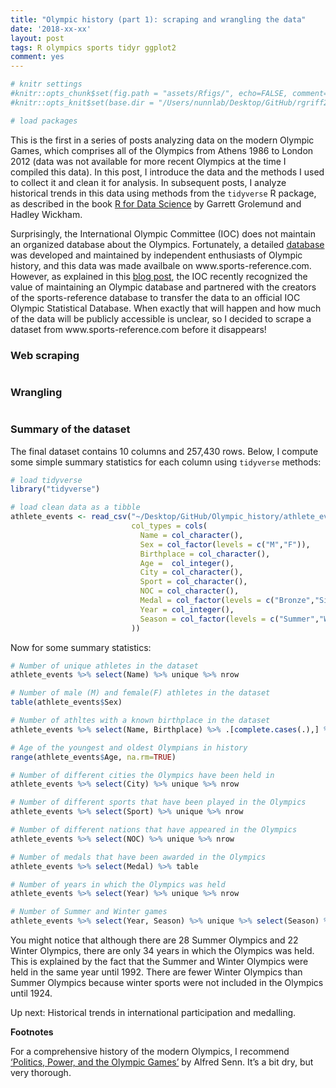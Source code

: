 ```yaml
---
title: "Olympic history (part 1): scraping and wrangling the data"
date: '2018-xx-xx'
layout: post
tags: R olympics sports tidyr ggplot2
comment: yes
---
```


```r
# knitr settings
#knitr::opts_chunk$set(fig.path = "assets/Rfigs/", echo=FALSE, comment="> ", fig.align='center')
#knitr::opts_knit$set(base.dir = "/Users/nunnlab/Desktop/GitHub/rgriff23.github.io/", base.url = "/")

# load packages 

```

This is the first in a series of posts analyzing data on the modern Olympic Games, which comprises all of the Olympics from Athens 1986 to London 2012 (data was not available for more recent Olympics at the time I compiled this data). In this post, I introduce the data and the methods I used to collect it and clean it for analysis. In subsequent posts, I analyze historical trends in this data using methods from the `tidyverse` R package, as described in the book [R for Data Science](http://r4ds.had.co.nz/) by Garrett Grolemund and Hadley Wickham.  

Surprisingly, the International Olympic Committee (IOC) does not maintain an organized database about the Olympics. Fortunately, a detailed [database](http://www.olympedia.org/) was developed and maintained by independent enthusiasts of Olympic history, and this data was made availbale on www.sports-reference.com. However, as explained in this [blog post](http://olympstats.com/2016/08/21/the-olymadmen-and-olympstats-and-sports-reference/), the IOC recently recognized the value of maintaining an Olympic database and partnered with the creators of the sports-reference database to transfer the data to an official IOC Olympic Statistical Database. When exactly that will happen and how much of the data will be publicly accessible is unclear, so I decided to scrape a dataset from www.sports-reference.com before it disappears! 

### Web scraping

```r
```

### Wrangling

```r
```

### Summary of the dataset

The final dataset contains 10 columns and 257,430 rows. Below, I compute some simple summary statistics for each column using `tidyverse` methods:

```r
# load tidyverse
library("tidyverse")

# load clean data as a tibble
athlete_events <- read_csv("~/Desktop/GitHub/Olympic_history/athlete_events.csv",
                           col_types = cols(
                             Name = col_character(),
                             Sex = col_factor(levels = c("M","F")),
                             Birthplace = col_character(),
                             Age =  col_integer(),
                             City = col_character(),
                             Sport = col_character(),
                             NOC = col_character(),
                             Medal = col_factor(levels = c("Bronze","Silver","Gold")),
                             Year = col_integer(),
                             Season = col_factor(levels = c("Summer","Winter"))
                           ))
```

Now for some summary statistics: 

```r
# Number of unique athletes in the dataset
athlete_events %>% select(Name) %>% unique %>% nrow
```

```r
# Number of male (M) and female(F) athletes in the dataset
table(athlete_events$Sex)
```

```r
# Number of athltes with a known birthplace in the dataset
athlete_events %>% select(Name, Birthplace) %>% .[complete.cases(.),] %>% unique %>% nrow
```

```r
# Age of the youngest and oldest Olympians in history
range(athlete_events$Age, na.rm=TRUE)
```

```r
# Number of different cities the Olympics have been held in
athlete_events %>% select(City) %>% unique %>% nrow
```

```r
# Number of different sports that have been played in the Olympics
athlete_events %>% select(Sport) %>% unique %>% nrow
```

```r
# Number of different nations that have appeared in the Olympics
athlete_events %>% select(NOC) %>% unique %>% nrow
```

```r
# Number of medals that have been awarded in the Olympics
athlete_events %>% select(Medal) %>% table 
```

```r
# Number of years in which the Olympics was held
athlete_events %>% select(Year) %>% unique %>% nrow 
```
```r
# Number of Summer and Winter games
athlete_events %>% select(Year, Season) %>% unique %>% select(Season) %>% table
```

You might notice that although there are 28 Summer Olympics and 22 Winter Olympics, there are only 34 years in which the Olympics was held. This is explained by the fact that the Summer and Winter Olympics were held in the same year until 1992. There are fewer Winter Olympics than Summer Olympics because winter sports were not included in the Olympics until 1924.

Up next: Historical trends in international participation and medalling. 

**Footnotes**

For a comprehensive history of the modern Olympics, I recommend ['Politics, Power, and the Olympic Games'](https://www.amazon.com/Power-Politics-Olympic-Games-Alfred/dp/0880119586/ref=sr_1_1?ie=UTF8&qid=1523105541&sr=8-1&keywords=politics+power+olympic+games) by Alfred Senn. It's a bit dry, but very thorough.

